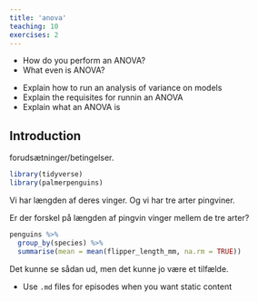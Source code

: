 ```yaml
---
title: 'anova'
teaching: 10
exercises: 2
---
```


:::::::::::::::::::::::::::::::::::::: questions 

- How do you perform an ANOVA?
- What even is ANOVA?

::::::::::::::::::::::::::::::::::::::::::::::::

::::::::::::::::::::::::::::::::::::: objectives

- Explain how to run an analysis of variance on models
- Explain the requisites for runnin an ANOVA
- Explain what an ANOVA is
::::::::::::::::::::::::::::::::::::::::::::::::

## Introduction

forudsætninger/betingelser.

```r
library(tidyverse)
library(palmerpenguins)
```


Vi har længden af deres vinger. Og vi har tre arter pingviner.

Er der forskel på længden af pingvin vinger mellem de tre arter?


```r
penguins %>% 
  group_by(species) %>% 
  summarise(mean = mean(flipper_length_mm, na.rm = TRUE))
```

Det kunne se sådan ud, men det kunne jo være et tilfælde.

::::::::::::::::::::::::::::::::::::: keypoints 

- Use `.md` files for episodes when you want static content

::::::::::::::::::::::::::::::::::::::::::::::::

